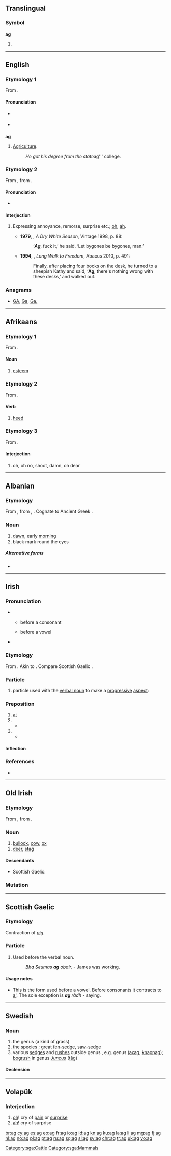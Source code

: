 {{also|Appendix:Variations of "ag"}}
==Translingual==

===Symbol===
'''ag'''

# {{SI-unit-abb|atto|gram|[[mass]]}}

----

==English==

===Etymology 1===
From {{term|agriculture|lang=en}}.

====Pronunciation====
* {{a|UK}} {{IPA|/aɡ/}}
* {{rhymes|æɡ}}

===={{abbreviation-old|en}}====
'''ag'''

# [[agriculture|Agriculture]].
#: ''He got his degree from the state ''ag''' college.

===Etymology 2===
From {{etyl|af|en}} {{term|ag|lang=af}}, from {{etyl|nl|en}} {{term|ach|lang=nl}}.

====Pronunciation====
* {{a|UK}} {{IPA|/ax/}}

====Interjection====
{{en-interj}}

# {{context|South Africa|lang=en}} Expressing annoyance, remorse, surprise etc.; [[oh]], [[ah]].
#* '''1979''', {{w|André Brink}}, ''A Dry White Season'', Vintage 1998, p. 88:
#*: ‘'''''Ag''''', fuck it,’ he said. ‘Let bygones be bygones, man.’
#* '''1994''', {{w|Nelson Mandela}}, ''Long Walk to Freedom'', Abacus 2010, p. 491:
#*: Finally, after placing four books on the desk, he turned to a sheepish Kathy and said, ‘'''Ag''', there's nothing wrong with these desks,’ and walked out.

===Anagrams===
* [[GA#English|GA]], [[Ga#English|Ga]], [[Ga.#English|Ga.]]

----

==Afrikaans==

===Etymology 1===
From {{etyl|nl|af}} {{term|acht|lang=nl}}.

====Noun====
{{af-noun}}

# [[esteem]]

===Etymology 2===
From {{etyl|nl|af}} {{term|achten|lang=nl}}.

====Verb====
{{af-verb|agtende}}

# [[heed]]

===Etymology 3===
From {{etyl|nl|af}} {{term|ach|lang=nl}}.

====Interjection====
{{head|af|interjection}}

# oh, oh no, shoot, damn, oh dear

----

==Albanian==

===Etymology===
From {{etyl|sqj-pro|sq}} {{term/t|sqj-pro|*(h)aug-}}, from {{etyl|ine-pro|sq}} {{term/t|ine-pro|*h₂eug-}}, {{term/t|ine-pro|*h₂ug-||daylight}}. Cognate to Ancient Greek {{term|αὐγή||daylight, splendor|lang=grc}}.

===Noun===
{{sq-noun|g=m}}

# [[dawn]], early [[morning]]
# black mark round the eyes

=====Alternative forms=====
* {{l|sq|agull}}

----

==Irish==

===Pronunciation===
* {{sense|particle}}
** {{IPA|lang=ga|[ə]}} before a consonant
** {{IPA|lang=ga|[əɡ]|[əɟ]}} before a vowel
* {{sense|preposition}} {{IPA|lang=ga|[ɛɟ]}}

===Etymology===
From {{etyl|sga|ga}} {{term|oc|lang=sga}}. Akin to {{l/ga|agus}}. Compare Scottish Gaelic {{l/gd|aig}}.

===Particle===
{{head|ga|particle}}

# particle used with the [[verbal noun]] to make a [[progressive]] [[aspect]]:
#: {{usex|'''ag''' siúl|t=walking|lang=ga|inline=1}}
#: {{usex|'''ag''' gáire|t=laughing|lang=ga|inline=1}}

===Preposition===
{{ga-prep}}

# [[at]]
# {{non-gloss definition|used with forms of {{term|bí||to be|lang=ga}} to indicate possession in place of a verb meaning ‘[[have]]’}}
#* {{usex|Tá teach '''ag''' Seán.|t=Seán has a house.|lang=ga}}
# {{non-gloss definition|used with forms of {{term|bí||to be|lang=ga}} and a past participle to indicate a perfect tense}}
#* {{usex|Tá an teach péinteáilte '''ag''' Seán.|t=Seán has painted the house.|lang=ga}}

====Inflection====
{{ga-prep-infl
|1sg = agam
|2sg = agat
|3sgm = aige
|3sgmem = aigesean
|3sgf = aici
|1pl = againn
|2pl = agaibh
|3pl = acu
}}

===References===
* {{R:MacBain}}

----

==Old Irish==

===Etymology===
From {{etyl|cel-pro|sga}} {{term/t|cel-pro|*agos||cow}}, from {{etyl|ine-pro|sga}} {{term/t|ine-pro|*h₂eǵHos}}.

===Noun===
{{head|sga|noun|g=n}}

# [[bullock]], [[cow]], [[ox]]
# [[deer]], [[stag]]

====Descendants====
* Scottish Gaelic: {{l/gd|agh}}

===Mutation===
{{sga-mutation|a|g}}

[[Category:sga:Cattle]]
[[Category:sga:Mammals]]

----

==Scottish Gaelic==

===Etymology===
Contraction of ''[[aig]]''

===Particle===
{{head|gd|particle}}

# Used before the verbal noun.
#: ''Bha Seumas '''ag''' obair.'' - James was working.

====Usage notes====
* This is the form used before a vowel. Before consonants it contracts to [[a']]. The sole exception is '''''ag''' ràdh'' - saying.

----

==Swedish==
{{wikipedia|lang=sv|Agar (släkte)}}
{{wikipedia|lang=sv|Ag (växt)}}

===Noun===
{{sv-noun|c}}

# the genus {{taxlink|Cladium|genus}} (a kind of grass)
# the species {{taxlink|Cladium mariscus|species}}; great [[fen-sedge]], [[saw-sedge]]
# various [[sedge]]s and [[rush]]es outside genus {{taxlink|Cladium|genus}}, e.g. genus {{taxlink|Schoenus|genus}} ([[axag]], [[knappag]]); [[bogrush]] in genus ''[[Juncus]]'' ([[tåg]])

====Declension====
{{sv-noun-reg-ar}}

----

==Volapük==

===Interjection===
{{head|vo|interjection|head=ag!}}

# [[oh]]! cry of [[pain]] or [[surprise]]
# [[ah]]! cry of surprise

[[br:ag]]
[[cy:ag]]
[[es:ag]]
[[eo:ag]]
[[fr:ag]]
[[io:ag]]
[[id:ag]]
[[kn:ag]]
[[ku:ag]]
[[la:ag]]
[[li:ag]]
[[mg:ag]]
[[fj:ag]]
[[nl:ag]]
[[no:ag]]
[[pl:ag]]
[[pt:ag]]
[[ru:ag]]
[[sq:ag]]
[[sl:ag]]
[[sv:ag]]
[[chr:ag]]
[[tr:ag]]
[[uk:ag]]
[[vo:ag]]